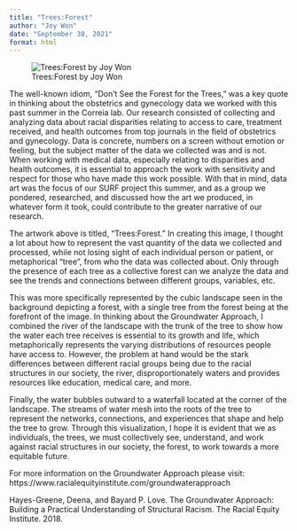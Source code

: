 ```yaml
---
title: "Trees:Forest"
author: "Joy Won"
date: "September 30, 2021"
format: html
---
```


![Trees:Forest by Joy Won](images/surf-artwork-joy-won.jpeg){fig-alt="Digital painting of a forest in the background and a single large tree with roots that turn to streams of water in the foreground" fig-align="center"}

The well-known idiom, "Don't See the Forest for the Trees," was a key quote in thinking about the obstetrics and gynecology data we worked with this past summer in the Correia lab. Our research consisted of collecting and analyzing data about racial disparities relating to access to care, treatment received, and health outcomes from top journals in the field of obstetrics and gynecology. Data is concrete, numbers on a screen without emotion or feeling, but the subject matter of the data we collected was and is not. When working with medical data, especially relating to disparities and health outcomes, it is essential to approach the work with sensitivity and respect for those who have made this work possible. With that in mind, data art was the focus of our SURF project this summer, and as a group we pondered, researched, and discussed how the art we produced, in whatever form it took, could contribute to the greater narrative of our research.

The artwork above is titled, "Trees:Forest." In creating this image, I thought a lot about how to represent the vast quantity of the data we collected and processed, while not losing sight of each individual person or patient, or metaphorical "tree", from who the data was collected about. Only through the presence of each tree as a collective forest can we analyze the data and see the trends and connections between different groups, variables, etc.

This was more specifically represented by the cubic landscape seen in the background depicting a forest, with a single tree from the forest being at the forefront of the image. In thinking about the Groundwater Approach, I combined the river of the landscape with the trunk of the tree to show how the water each tree receives is essential to its growth and life, which metaphorically represents the varying distributions of resources people have access to. However, the problem at hand would be the stark differences between different racial groups being due to the racial structures in our society, the river, disproportionately waters and provides resources like education, medical care, and more.

Finally, the water bubbles outward to a waterfall located at the corner of the landscape. The streams of water mesh into the roots of the tree to represent the networks, connections, and experiences that shape and help the tree to grow. Through this visualization, I hope it is evident that we as individuals, the trees, we must collectively see, understand, and work against racial structures in our society, the forest, to work towards a more equitable future.

For more information on the Groundwater Approach please visit: https://www.racialequityinstitute.com/groundwaterapproach

Hayes-Greene, Deena, and Bayard P. Love. The Groundwater Approach: Building a Practical Understanding of Structural Racism. The Racial Equity Institute. 2018.
